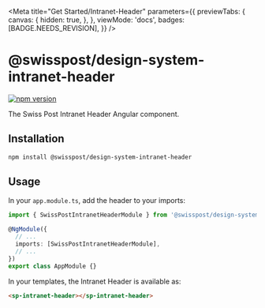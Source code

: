 
<Meta
  title="Get Started/Intranet-Header"
  parameters={{
    previewTabs: {
      canvas: {
        hidden: true,
      },
    },
    viewMode: 'docs',
    badges: [BADGE.NEEDS_REVISION],
  }}
/>

# @swisspost/design-system-intranet-header

[![npm version](https://badge.fury.io/js/@swisspost%2Fdesign-system-intranet-header.svg)](https://badge.fury.io/js/@swisspost%2Fdesign-system-intranet-header)

The Swiss Post Intranet Header Angular component.

## Installation

```bash dark
npm install @swisspost/design-system-intranet-header
```

## Usage

In your `app.module.ts`, add the header to your imports:

```typescript dark
import { SwissPostIntranetHeaderModule } from '@swisspost/design-system-intranet-header';

@NgModule({
  // ...
  imports: [SwissPostIntranetHeaderModule],
  // ...
})
export class AppModule {}
```

In your templates, the Intranet Header is available as:

```html dark
<sp-intranet-header></sp-intranet-header>
```

